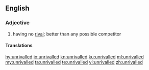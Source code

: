==English==

===Adjective===
{{en-adj|-}}

# having no [[rival]]; better than any possible competitor

====Translations====
{{trans-see|unrivaled}}

[[hy:unrivalled]]
[[io:unrivalled]]
[[kn:unrivalled]]
[[ku:unrivalled]]
[[ml:unrivalled]]
[[my:unrivalled]]
[[ta:unrivalled]]
[[te:unrivalled]]
[[vi:unrivalled]]
[[zh:unrivalled]]